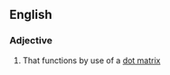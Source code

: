 ==English==

===Adjective===
{{en-adj|pos=[[dot]]-[[matrix]]|-}}

# That functions by use of a [[dot matrix]]